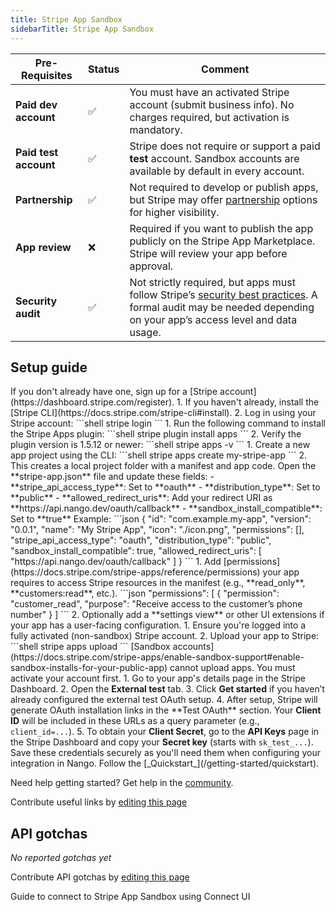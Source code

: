 ```yaml
---
title: Stripe App Sandbox
sidebarTitle: Stripe App Sandbox
---
```



<Overview />
<PreBuiltTooling />
<PreBuiltUseCases />

| Pre-Requisites        | Status | Comment                                                                                                                                                                                             |
| --------------------- | ------ | --------------------------------------------------------------------------------------------------------------------------------------------------------------------------------------------------- |
| **Paid dev account**  | ✅      | You must have an activated Stripe account (submit business info). No charges required, but activation is mandatory.                                                                                 |
| **Paid test account** | ✅      | Stripe does not require or support a paid **test** account. Sandbox accounts are available by default in every account.                                                                                       |
| **Partnership**       | ✅      | Not required to develop or publish apps, but Stripe may offer [partnership](https://docs.stripe.com/partners#:~:text=To%20become%20a%20Stripe%20partner,the%20Stripe%20Partner%20Ecosystem%20Agreement.) options for higher visibility.                                                                                                                        |
| **App review**        | ❌      | Required if you want to publish the app publicly on the Stripe App Marketplace. Stripe will review your app before approval.                                                                        |
| **Security audit**    | ✅     | Not strictly required, but apps must follow Stripe’s [security best practices](https://stripe.com/docs/security). A formal audit may be needed depending on your app’s access level and data usage. |


## Setup guide

<Steps>
  <Step title="Create a Stripe account">
    If you don't already have one, sign up for a [Stripe account](https://dashboard.stripe.com/register).
  </Step>
  <Step title="Install Stripe CLI">
    1. If you haven't already, install the [Stripe CLI](https://docs.stripe.com/stripe-cli#install).
    2. Log in using your Stripe account:  
       ```shell
       stripe login
       ```
  </Step>

  <Step title="Install the Stripe Apps CLI plugin">
    1. Run the following command to install the Stripe Apps plugin:  
       ```shell
       stripe plugin install apps
       ```
    2. Verify the plugin version is 1.5.12 or newer:  
        ```shell
        stripe apps -v
        ```
  </Step>

  <Step title="Create your Stripe App">
    1. Create a new app project using the CLI:  
       ```shell
       stripe apps create my-stripe-app
       ```
    2. This creates a local project folder with a manifest and app code.
  </Step>

  <Step title="Edit the app manifest">
    Open the **stripe-app.json** file and update these fields:
    - **stripe_api_access_type**: Set to **oauth**
    - **distribution_type**: Set to **public**
    - **allowed_redirect_uris**: Add your redirect URI as **https://api.nango.dev/oauth/callback**
    - **sandbox_install_compatible**: Set to **true**
    Example:
    ```json
    {
      "id": "com.example.my-app",
      "version": "0.0.1",
      "name": "My Stripe App",
      "icon": "./icon.png",
      "permissions": [],
      "stripe_api_access_type": "oauth",
      "distribution_type": "public",
      "sandbox_install_compatible": true,
      "allowed_redirect_uris": [
        "https://api.nango.dev/oauth/callback"
      ]
    }
    ```
  </Step>

  <Step title="Add required permissions and UI (optional)">
    1. Add [permissions](https://docs.stripe.com/stripe-apps/reference/permissions) your app requires to access Stripe resources in the manifest (e.g., **read_only**, **customers:read**, etc.).
    ```json
    "permissions": [
        {
            "permission": "customer_read",
            "purpose": "Receive access to the customer’s phone number"
        }
    ]
  ```
    2. Optionally add a **settings view** or other UI extensions if your app has a user-facing configuration.
  </Step>
  <Step title="Upload your app to Stripe (requires live account)">
    1. Ensure you're logged into a fully activated (non-sandbox) Stripe account.
    2. Upload your app to Stripe:  
       ```shell
       stripe apps upload
       ```
    <Note>[Sandbox accounts](https://docs.stripe.com/stripe-apps/enable-sandbox-support#enable-sandbox-installs-for-your-public-app) cannot upload apps. You must activate your account first.</Note>
  </Step>


<Step title="Obtain your Client ID and Client Secret">
  1. Go to your app's details page in the Stripe Dashboard.
  2. Open the <strong>External test</strong> tab.
  3. Click <strong>Get started</strong> if you haven’t already configured the external test OAuth setup.
  4. After setup, Stripe will generate OAuth installation links in the **Test OAuth** section. Your <strong>Client ID</strong> will be included in these URLs as a query parameter (e.g., <code>client_id=...</code>).
  5. To obtain your <strong>Client Secret</strong>, go to the <strong>API Keys</strong> page in the Stripe Dashboard and copy your <strong>Secret key</strong> (starts with <code>sk_test_...</code>).
  Save these credentials securely as you'll need them when configuring your integration in Nango.
</Step>

  <Step title="Next">
    Follow the [_Quickstart_](/getting-started/quickstart).
  </Step>
</Steps>

<Tip>Need help getting started? Get help in the [community](https://nango.dev/slack).</Tip>

<UsefulLinks />

<Note>Contribute useful links by [editing this page](https://github.com/nangohq/nango/tree/master/docs-v2/integrations/all/stripe-app.mdx)</Note>

<CommonScopes />

## API gotchas

_No reported gotchas yet_

<Note>Contribute API gotchas by [editing this page](https://github.com/nangohq/nango/tree/master/docs-v2/integrations/all/stripe-app.mdx)</Note>

<Card title="Connect to Stripe App Sandbox" icon="link" href="/integrations/all/stripe-app-sandbox/connect" horizontal>
  Guide to connect to Stripe App Sandbox using Connect UI
</Card>